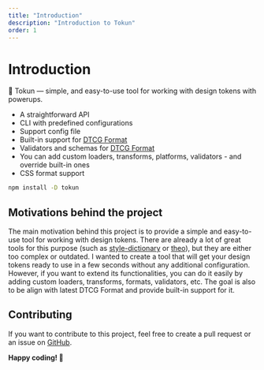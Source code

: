 ```yaml
---
title: "Introduction"
description: "Introduction to Tokun"
order: 1
---
```


# Introduction

🥷 Tokun — simple, and easy-to-use tool for working with design tokens with powerups.

- A straightforward API
- CLI with predefined configurations
- Support config file
- Built-in support for [DTCG Format](https://tr.designtokens.org/format/)
- Validators and schemas for [DTCG Format](https://tr.designtokens.org/format/)
- You can add custom loaders, transforms, platforms, validators - and override built-in ones
- CSS format support

```bash
npm install -D tokun
```

## Motivations behind the project

The main motivation behind this project is to provide a simple and easy-to-use tool for working with design tokens.
There are already a lot of great tools for this purpose (such as [style-dictionary](https://www.npmjs.com/package/style-dictionary) or [theo](https://www.npmjs.com/package/theo)), but they are either too complex or outdated.
I wanted to create a tool that will get your design tokens ready to use in a few seconds without any additional configuration.
However, if you want to extend its functionalities, you can do it easily by adding custom loaders, transforms, formats, validators, etc.
The goal is also to be align with latest DTCG Format and provide built-in support for it.

## Contributing

If you want to contribute to this project, feel free to create a pull request or an issue on [GitHub](https://github.com/bartoszrajchert/tokun).

**Happy coding! 🚀**
